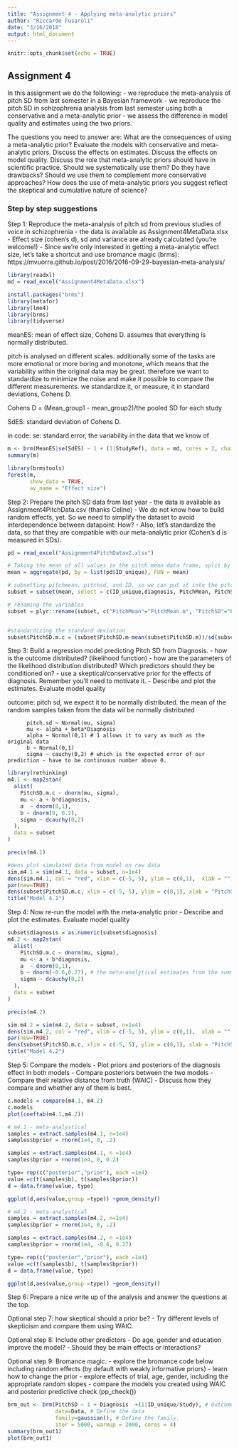 ```yaml
---
title: "Assignment 4 - Applying meta-analytic priors"
author: "Riccardo Fusaroli"
date: "3/16/2018"
output: html_document
---
```


```r
knitr::opts_chunk$set(echo = TRUE)
```

## Assignment 4

In this assignment we do the following:
- we reproduce the meta-analysis of pitch SD from last semester in a Bayesian framework
- we reproduce the pitch SD in schizophrenia analysis from last semester using both a conservative and a meta-analytic prior
- we assess the difference in model quality and estimates using the two priors.

The questions you need to answer are: 
What are the consequences of using a meta-analytic prior? 
Evaluate the models with conservative and meta-analytic priors. 
Discuss the effects on estimates. 
Discuss the effects on model quality.
Discuss the role that meta-analytic priors should have in scientific practice. 
  Should we systematically use them? 
  Do they have drawbacks? Should we use them to complement more conservative approaches? 
How does the use of meta-analytic priors you suggest reflect the skeptical and cumulative nature of science?

### Step by step suggestions

Step 1: Reproduce the meta-analysis of pitch sd from previous studies of voice in schizophrenia
- the data is available as Assignment4MetaData.xlsx
- Effect size (cohen's d), sd and variance are already calculated (you're welcome!)
- Since we're only interested in getting a meta-analytic effect size, let's take a shortcut and use bromance magic (brms): https://mvuorre.github.io/post/2016/2016-09-29-bayesian-meta-analysis/
```r

library(readxl)
md = read_excel("Assignment4MetaData.xlsx")
```

```r
install.packages("brms")
library(metafor)
library(lme4)
library(brms)
library(tidyverse)
```

meanES: mean of effect size, Cohens D. assumes that everything is normally distributed.

pitch is analysed on different scales. additionally some of the tasks are more emotional or more boring and monotone, which means that the variability within the original data may be great. therefore we want to standardize to minimize the noise and make it possible to compare the different measurements. we standardize it, or measure, it in standard deviations, Cohens D. 

Cohens D =  (Mean_group1 - mean_group2)/the pooled SD for each study

SdES: standard deviation of Cohens D. 


in code:
se: standard error, the variability in the data that we know of

```r
m <- brm(MeanES|se(SdES) ~ 1 + (1|StudyRef), data = md, cores = 2, chain = 2, iter = 2000)
summary(m)
```

```r
library(brmstools)
forest(m,
       show_data = TRUE,
       av_name = "Effect size")
```


Step 2: Prepare the pitch SD data from last year
- the data is available as Assignment4PitchData.csv (thanks Celine)
- We do not know how to build random effects, yet. So we need to simplify the dataset to avoid interdependence between datapoint: How?
- Also, let's standardize the data, so that they are compatible with our meta-analytic prior (Cohen's d is measured in SDs).
```r
pd = read_excel("Assignment4PitchDatav2.xlsx")
```

```r
# Taking the mean of all values in the pitch mean data frame, split by participant
mean = aggregate(pd, by = list(pd$ID_unique), FUN = mean)

# subsetting pitchmean, pitchsd, and ID, so we can put it into the pitch data frame
subset = subset(mean, select = c(ID_unique,diagnosis, PitchMean, PitchSD))

# renaming the variables
subset = plyr::rename(subset, c("PitchMean"="PitchMean.m", "PitchSD"="PitchSD.m"))


#standardizing the standard deviation
subset$PitchSD.m.c = (subset$PitchSD.m-mean(subset$PitchSD.m))/sd(subset$PitchSD.m)
```

Step 3: Build a regression model predicting Pitch SD from Diagnosis.
- how is the outcome distributed? (likelihood function)
- how are the parameters of the likelihood distribution distributed? Which predictors should they be conditioned on?
- use a skeptical/conservative prior for the effects of diagnosis. Remember you'll need to motivate it.
- Describe and plot the estimates. Evaluate model quality


outcome: pitch sd, we expect it to be normally distributed. the mean of the random samples taken from the data wil be normally distributed

          pitch.sd ~ Normal(mu, sigma)
          mu <- alpha + beta*Diagnosis
          alpha ~ Normal(0,1) # 1 allows it to vary as much as the original data
          b ~ Normal(0,1)
          sigma ~ cauchy(0,2) # which is the expected error of our prediction - have to be continuous number above 0. 

```r
library(rethinking)
m4.1 <- map2stan(
  alist(
    PitchSD.m.c ~ dnorm(mu, sigma),
    mu <- a + b*diagnosis,
    a  ~ dnorm(0,1),
    b ~ dnorm(0, 0.2),
    sigma ~ dcauchy(0,2)
  ),
  data = subset
)

precis(m4.1)

#dens plot simulated data from model on raw data
sim.m4.1 = sim(m4.1, data = subset, n=1e4)
dens(sim.m4.1, col = "red", xlim = c(-5, 5), ylim = c(0,1),  xlab = "")
par(new=TRUE)
dens(subset$PitchSD.m.c, xlim = c(-5, 5), ylim = c(0,1), xlab = "PitchSD mean standardized")
title("Model 4.1")

```

Step 4: Now re-run the model with the meta-analytic prior
- Describe and plot the estimates. Evaluate model quality
```r
subset$diagnosis = as.numeric(subset$diagnosis)
m4.2 <- map2stan(
  alist(
    PitchSD.m.c ~ dnorm(mu, sigma),
    mu <- a + b*diagnosis,
    a  ~ dnorm(0,1),
    b ~ dnorm(-0.6,0.27), # the meta-analytical estimates from the summary,
    sigma ~ dcauchy(0,2)
  ),
  data = subset
)

precis(m4.2)

sim.m4.2 = sim(m4.2, data = subset, n=1e4)
dens(sim.m4.2, col = "red", xlim = c(-5, 5), ylim = c(0,1),  xlab = "")
par(new=TRUE)
dens(subset$PitchSD.m.c, xlim = c(-5, 5), ylim = c(0,1), xlab = "PitchSD mean standardized")
title("Model 4.2")


```




Step 5: Compare the models
- Plot priors and posteriors of the diagnosis effect in both models
- Compare posteriors between the two models
- Compare their relative distance from truth (WAIC)
- Discuss how they compare and whether any of them is best.
```r
c.models = compare(m4.1, m4.2)
c.models
plot(coeftab(m4.1,m4.2))


```

```r
# m4.1 - meta-analystical
samples = extract.samples(m4.1, n=1e4)
samples$bprior = rnorm(1e4, 0, .2)

samples = extract.samples(m4.1, n =1e4)
samples$bprior = rnorm(1e4, 0, 0.2)

type= rep(c("posterior","prior"), each =1e4)
value =c(t(samples$b), t(samples$bprior))
d = data.frame(value, type)

ggplot(d,aes(value,group =type)) +geom_density()

# m4.2 - meta-analystical
samples = extract.samples(m4.2, n=1e4)
samples$bprior = rnorm(1e4, 0, .2)

samples = extract.samples(m4.2, n =1e4)
samples$bprior = rnorm(1e4, -0.6, 0.27)

type= rep(c("posterior","prior"), each =1e4)
value =c(t(samples$b), t(samples$bprior))
d = data.frame(value, type)

ggplot(d,aes(value,group =type)) +geom_density()
```

Step 6: Prepare a nice write up of the analysis and answer the questions at the top.

Optional step 7: how skeptical should a prior be?
- Try different levels of skepticism and compare them using WAIC.

Optional step 8: Include other predictors
- Do age, gender and education improve the model?
- Should they be main effects or interactions?

Optional step 9: Bromance magic.
- explore the bromance code below including random effects (by default with weakly informative priors)
- learn how to change the prior
- explore effects of trial, age, gender, including the appropriate random slopes
- compare the models you created using WAIC and posterior predictive check (pp_check())


```r

brm_out <- brm(PitchSD ~ 1 + Diagnosis  +(1|ID_unique/Study), # Outcome as a function of the predictors as in lme4. 
               data=Data, # Define the data
               family=gaussian(), # Define the family. 
               iter = 5000, warmup = 2000, cores = 4)
summary(brm_out1)
plot(brm_out1)

```

